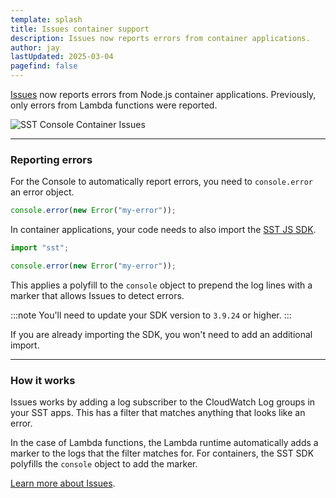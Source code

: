 ```yaml
---
template: splash
title: Issues container support
description: Issues now reports errors from container applications.
author: jay
lastUpdated: 2025-03-04
pagefind: false
---
```




[Issues](/docs/console#issues) now reports errors from Node.js container applications. Previously, only errors from Lambda functions were reported.

<Image src={issues} alt="SST Console Container Issues" />

---

### Reporting errors

For the Console to automatically report errors, you need to `console.error` an error object.

```js title="src/index.ts"
console.error(new Error("my-error"));
```

In container applications, your code needs to also import the [SST JS SDK](/docs/reference/sdk/).

```js title="src/index.ts" {1}
import "sst";

console.error(new Error("my-error"));
```

This applies a polyfill to the `console` object to prepend the log lines with a marker that allows Issues to detect errors.

:::note
You'll need to update your SDK version to `3.9.24` or higher.
:::

If you are already importing the SDK, you won't need to add an additional import.

---

### How it works

Issues works by adding a log subscriber to the CloudWatch Log groups in your SST apps. This has a filter that matches anything that looks like an error.

In the case of Lambda functions, the Lambda runtime automatically adds a marker to the logs that the filter matches for. For containers, the SST SDK polyfills the `console` object to add the marker.

[Learn more about Issues](/docs/console#issues).

